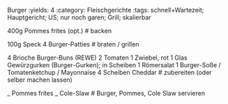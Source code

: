 Burger
:yields: 4
:category: Fleischgerichte
:tags: schnell+Wartezeit; Hauptgericht; US; nur noch garen; Grill; skalierbar

400g Pommes frites (opt.)
# backen

100g Speck
4 Burger-Patties
# braten / grillen

4 Brioche Burger-Buns (REWE)
2 Tomaten
1 Zwiebel, rot
1 Glas Gewürzgurken (Burger-Gurken); in Scheiben
1 Römersalat
1 Burger-Soße / Tomatenketchup / Mayonnaise
4 Scheiben Cheddar
# zubereiten (oder selber machen lassen)

_ Pommes frites
_ Cole-Slaw
# Burger, Pommes, Cole Slaw servieren